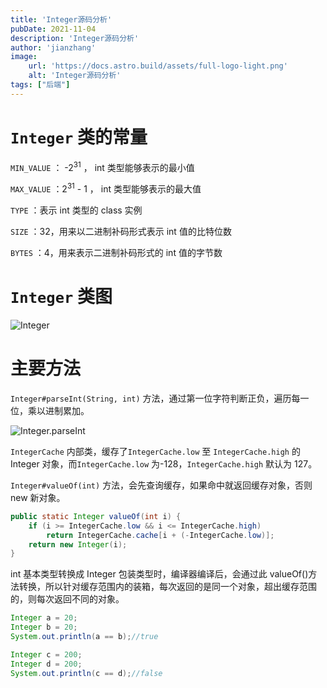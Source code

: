 ```yaml
---
title: 'Integer源码分析'
pubDate: 2021-11-04
description: 'Integer源码分析'
author: 'jianzhang'
image:
    url: 'https://docs.astro.build/assets/full-logo-light.png'
    alt: 'Integer源码分析'
tags: ["后端"]
---
```


# `Integer` 类的常量

`MIN_VALUE` ： -2<sup>31</sup> ， int 类型能够表示的最小值

`MAX_VALUE` ：2<sup>31</sup> - 1 ， int 类型能够表示的最大值

`TYPE` ：表示 int 类型的 class 实例

`SIZE` ：32，用来以二进制补码形式表示 int 值的比特位数

`BYTES` ：4，用来表示二进制补码形式的 int 值的字节数

# `Integer` 类图

![Integer](http://oss.jianzhang.site/images/20240616205227.png)

# 主要方法

`Integer#parseInt(String, int)` 方法，通过第一位字符判断正负，遍历每一位，乘以进制累加。

![Integer.parseInt](http://oss.jianzhang.site/images/20240616205251.png)

`IntegerCache` 内部类，缓存了`IntegerCache.low` 至 `IntegerCache.high` 的 Integer 对象，而`IntegerCache.low` 为-128，`IntegerCache.high` 默认为 127。

`Integer#valueOf(int)` 方法，会先查询缓存，如果命中就返回缓存对象，否则 new 新对象。

```java
public static Integer valueOf(int i) {
    if (i >= IntegerCache.low && i <= IntegerCache.high)
        return IntegerCache.cache[i + (-IntegerCache.low)];
    return new Integer(i);
}
```

int 基本类型转换成 Integer 包装类型时，编译器编译后，会通过此 valueOf()方法转换，所以针对缓存范围内的装箱，每次返回的是同一个对象，超出缓存范围的，则每次返回不同的对象。

```java
Integer a = 20;
Integer b = 20;
System.out.println(a == b);//true

Integer c = 200;
Integer d = 200;
System.out.println(c == d);//false

```
